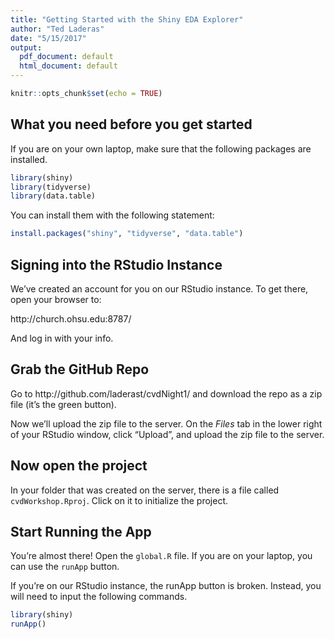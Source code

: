 ```yaml
---
title: "Getting Started with the Shiny EDA Explorer"
author: "Ted Laderas"
date: "5/15/2017"
output:
  pdf_document: default
  html_document: default
---
```


```r
knitr::opts_chunk$set(echo = TRUE)
```

## What you need before you get started

If you are on your own laptop, make sure that the following packages are installed.

```r
library(shiny)
library(tidyverse)
library(data.table)
```

You can install them with the following statement:

```r
install.packages("shiny", "tidyverse", "data.table")
```

## Signing into the RStudio Instance 

We've created an account for you on our RStudio instance. To get there, open your browser to:

http://church.ohsu.edu:8787/

And log in with your info.

## Grab the GitHub Repo

Go to http://github.com/laderast/cvdNight1/ and download the repo as a zip file (it's the green button).

Now we'll upload the zip file to the server. On the *Files* tab in the lower right of your RStudio window, click "Upload", and upload the zip file to the server.

## Now open the project

In your folder that was created on the server, there is a file called `cvdWorkshop.Rproj`. Click on it to initialize the project.

## Start Running the App

You're almost there! Open the `global.R` file. If you are on your laptop, you can use the 
`runApp` button. 

If you're on our RStudio instance, the runApp button is broken. Instead, you will need to input the following commands.

```r
library(shiny)
runApp()
```